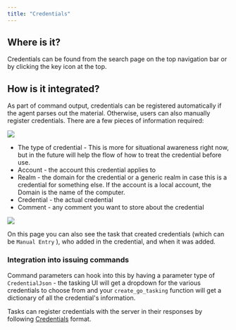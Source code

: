```yaml
---
title: "Credentials"
---
```


## Where is it?

Credentials can be found from the search page on the top navigation bar or by clicking the key icon at the top.

## How is it integrated?

As part of command output, credentials can be registered automatically if the agent parses out the material. Otherwise, users can also manually register credentials. There are a few pieces of information required:

<Frame >
  <img src="../images/version-3.3/image-1-18.png"/>
</Frame>

- The type of credential - This is more for situational awareness right now, but in the future will help the flow of how to treat the credential before use.
- Account - the account this credential applies to
- Realm - the domain for the credential or a generic realm in case this is a credential for something else. If the account is a local account, the Domain is the name of the computer.
- Credential - the actual credential
- Comment - any comment you want to store about the credential

<Frame >
  <img src="../images/version-3.3/image-1-19.png"/>
</Frame>


On this page you can also see the task that created credentials (which can be `Manual Entry` ), who added in the credential, and when it was added.

### Integration into issuing commands

Command parameters can hook into this by having a parameter type of `CredentialJson` - the tasking UI will get a dropdown for the various credentials to choose from and your `create_go_tasking` function will get a dictionary of all the credential's information.

Tasks can register credentials with the server in their responses by following [Credentials](https://docs.mythic-c2.net/customizing/hooking-features/credentials) format.

